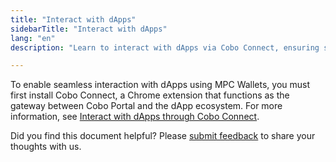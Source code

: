 ```yaml
---
title: "Interact with dApps"
sidebarTitle: "Interact with dApps"
lang: "en"
description: "Learn to interact with dApps via Cobo Connect, ensuring secure transactions and efficient management of decentralized applications in one integrated platform."

---
```


To enable seamless interaction with dApps using MPC Wallets, you must first install Cobo Connect, a Chrome extension that functions as the gateway between Cobo Portal and the dApp ecosystem. For more information, see [Interact with dApps through Cobo Connect](/en/cobo-connect/interact-with-dapps).

<Tip>Did you find this document helpful? Please [submit feedback](https://forms.zohopublic.com/cobo/form/DocumentFeedbackForm/formperma/QvLOhxJv1_JMsJ-1dleZ8Itb_7rzN-LtgvsDdxosoVI) to share your thoughts with us.</Tip>